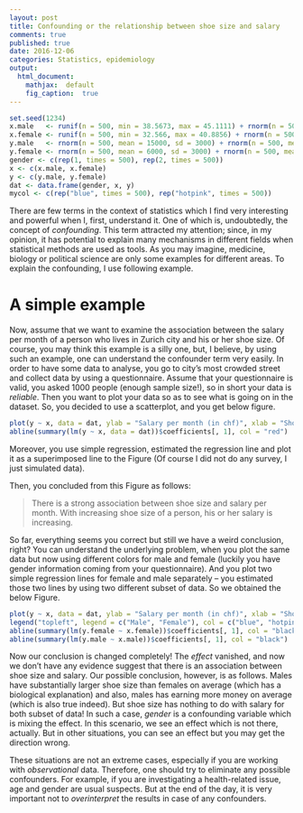 ```yaml
---
layout: post
title: Confounding or the relationship between shoe size and salary
comments: true
published: true
date: 2016-12-06
categories: Statistics, epidemiology
output:
  html_document:
    mathjax:  default
    fig_caption:  true
---
```



```r
set.seed(1234)
x.male   <- runif(n = 500, min = 38.5673, max = 45.1111) + rnorm(n = 500, mean = 0, sd = 3)
x.female <- runif(n = 500, min = 32.566, max = 40.8856) + rnorm(n = 500, mean = 0, sd = 3)
y.male   <- rnorm(n = 500, mean = 15000, sd = 3000) + rnorm(n = 500, mean = 0, sd = 2)
y.female <- rnorm(n = 500, mean = 6000, sd = 3000) + rnorm(n = 500, mean = 0, sd = 2)
gender <- c(rep(1, times = 500), rep(2, times = 500))
x <- c(x.male, x.female)
y <- c(y.male, y.female)
dat <- data.frame(gender, x, y)
mycol <- c(rep("blue", times = 500), rep("hotpink", times = 500))
```


There are few terms in the context of statistics which I find very interesting and powerful when I, first, understand it. One of which is, undoubtedly, the concept of *confounding*. This term attracted my attention; since, in my opinion, it has potential to explain many mechanisms in different fields when statistical methods are used as tools. As you may imagine, medicine, biology or political science are only some examples for different areas. To explain the confounding, I use following example.

# A simple example

Now, assume that we want to examine the association between the salary per month of a person who lives in Zurich city and his or her shoe size. Of course, you may think this example is a silly one, but, I believe, by using such an example, one can understand the confounder term very easily. In order to have some data to analyse, you go to city's most crowded street and collect data by using a questionnaire. Assume that your questionnaire is valid, you asked 1000 people (enough sample size!), so in short your data is *reliable*. Then you want to plot your data so as to see what is going on in the dataset. So, you decided to use a scatterplot, and you get below figure.

```r
plot(y ~ x, data = dat, ylab = "Salary per month (in chf)", xlab = "Shoe size")
abline(summary(lm(y ~ x, data = dat))$coefficients[, 1], col = "red")
```


 Moreover, you use simple regression, estimated the regression line and plot it as a superimposed line to the Figure (Of course I did not do any survey, I just simulated data).
 
Then, you concluded from this Figure as follows:

>There is a strong association between shoe size and salary per month. With increasing shoe size of a person, his or her salary is increasing.

So far, everything seems you correct but still we have a weird conclusion, right? You can understand the underlying problem, when you plot the same data but now using different colors for male and female (luckily you have gender information coming from your questionnaire). And you plot two simple regression lines for female and male separately -- you estimated those two lines by using two different subset of data. So we obtained the below Figure.

```r
plot(y ~ x, data = dat, ylab = "Salary per month (in chf)", xlab = "Shoe size", col = mycol, pch = 1)
legend("topleft", legend = c("Male", "Female"), col = c("blue", "hotpink"), pch = 1)
abline(summary(lm(y.female ~ x.female))$coefficients[, 1], col = "black")
abline(summary(lm(y.male ~ x.male))$coefficients[, 1], col = "black")
```

Now our conclusion is changed completely! The *effect* vanished, and now we don't have any evidence suggest that there is an association between shoe size and salary. Our possible conclusion, however, is as follows. Males have substantially larger shoe size than females on average (which has a biological explanation) and also, males has earning more money on average (which is also true indeed). But shoe size has nothing to do with salary for both subset of data! In such a case, *gender* is a confounding variable which is mixing the effect. In this scenario, we see an effect which is not there, actually. But in other situations, you can see an effect but you may get the direction wrong.

These situations are not an extreme cases, especially if you are working with *observational* data. Therefore, one should try to eliminate any possible confounders. For example, if you are investigating a health-related issue, age and gender are usual suspects. But at the end of the day, it is very important not to *overinterpret* the results in case of any confounders.
